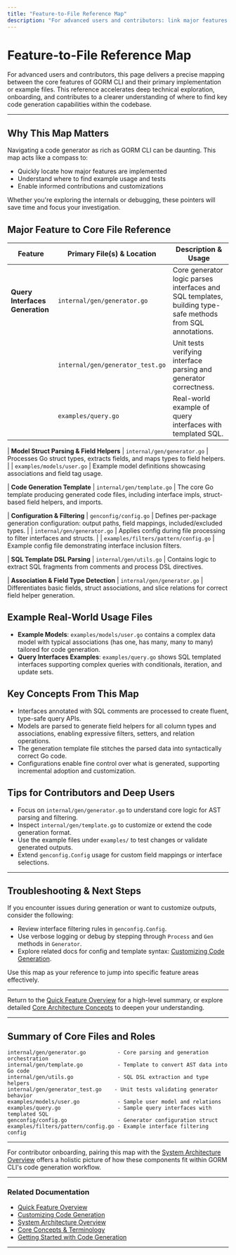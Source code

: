 ```yaml
---
title: "Feature-to-File Reference Map"
description: "For advanced users and contributors: link major features to their primary implementation or example files. Use this as a jumping-off point for deeper technical exploration and onboarding."
---
```


# Feature-to-File Reference Map

For advanced users and contributors, this page delivers a precise mapping between the core features of GORM CLI and their primary implementation or example files. This reference accelerates deep technical exploration, onboarding, and contributes to a clearer understanding of where to find key code generation capabilities within the codebase.

---

## Why This Map Matters

Navigating a code generator as rich as GORM CLI can be daunting. This map acts like a compass to:  
- Quickly locate how major features are implemented  
- Understand where to find example usage and tests  
- Enable informed contributions and customizations  

Whether you're exploring the internals or debugging, these pointers will save time and focus your investigation.

## Major Feature to Core File Reference

| Feature                          | Primary File(s) & Location                          | Description & Usage |
|---------------------------------|---------------------------------------------------|--------------------|
| **Query Interfaces Generation** | `internal/gen/generator.go`                        | Core generator logic parses interfaces and SQL templates, building type-safe methods from SQL annotations.
|                                 | `internal/gen/generator_test.go`                   | Unit tests verifying interface parsing and generator correctness.
|                                 | `examples/query.go`                                | Real-world example of query interfaces with templated SQL.

| **Model Struct Parsing & Field Helpers**  | `internal/gen/generator.go`                        | Processes Go struct types, extracts fields, and maps types to field helpers.
|                                 | `examples/models/user.go`                          | Example model definitions showcasing associations and field tag usage.

| **Code Generation Template**    | `internal/gen/template.go`                         | The core Go template producing generated code files, including interface impls, struct-based field helpers, and imports.

| **Configuration & Filtering**   | `genconfig/config.go`                              | Defines per-package generation configuration: output paths, field mappings, included/excluded types.
|                                 | `internal/gen/generator.go`                        | Applies config during file processing to filter interfaces and structs.
|                                 | `examples/filters/pattern/config.go`               | Example config file demonstrating interface inclusion filters.

| **SQL Template DSL Parsing**    | `internal/gen/utils.go`                            | Contains logic to extract SQL fragments from comments and process DSL directives.

| **Association & Field Type Detection** | `internal/gen/generator.go`                        | Differentiates basic fields, struct associations, and slice relations for correct field helper generation.


## Example Real-World Usage Files

- **Example Models**: `examples/models/user.go` contains a complex data model with typical associations (has one, has many, many to many) tailored for code generation.
- **Query Interfaces Examples**: `examples/query.go` shows SQL templated interfaces supporting complex queries with conditionals, iteration, and update sets.

## Key Concepts From This Map

- Interfaces annotated with SQL comments are processed to create fluent, type-safe query APIs.
- Models are parsed to generate field helpers for all column types and associations, enabling expressive filters, setters, and relation operations.
- The generation template file stitches the parsed data into syntactically correct Go code.
- Configurations enable fine control over what is generated, supporting incremental adoption and customization.

## Tips for Contributors and Deep Users

- Focus on `internal/gen/generator.go` to understand core logic for AST parsing and filtering.
- Inspect `internal/gen/template.go` to customize or extend the code generation format.
- Use the example files under `examples/` to test changes or validate generated outputs.
- Extend `genconfig.Config` usage for custom field mappings or interface selections.


---

## Troubleshooting & Next Steps

If you encounter issues during generation or want to customize outputs, consider the following:  
- Review interface filtering rules in `genconfig.Config`.  
- Use verbose logging or debug by stepping through `Process` and `Gen` methods in `Generator`.  
- Explore related docs for config and template syntax: [Customizing Code Generation](https://docs.example.com/guides/advanced-usage/customizing-generation).  

Use this map as your reference to jump into specific feature areas effectively.

---

Return to the [Quick Feature Overview](/overview/feature-glance/quick-feature-overview) for a high-level summary, or explore detailed [Core Architecture Concepts](/overview/architecture-concepts) to deepen your understanding.


---

## Summary of Core Files and Roles

```plaintext
internal/gen/generator.go          - Core parsing and generation orchestration
internal/gen/template.go           - Template to convert AST data into Go code
internal/gen/utils.go              - SQL DSL extraction and type helpers
internal/gen/generator_test.go    - Unit tests validating generator behavior
examples/models/user.go            - Sample user model and relations
examples/query.go                  - Sample query interfaces with templated SQL
genconfig/config.go                - Generator configuration struct
examples/filters/pattern/config.go - Example interface filtering config
```


---

For contributor onboarding, pairing this map with the [System Architecture Overview](/overview/architecture-concepts/system-architecture) offers a holistic picture of how these components fit within GORM CLI's code generation workflow.

------

### Related Documentation

- [Quick Feature Overview](/overview/feature-glance/quick-feature-overview)  
- [Customizing Code Generation](https://docs.example.com/guides/advanced-usage/customizing-generation)  
- [System Architecture Overview](/overview/architecture-concepts/system-architecture)  
- [Core Concepts & Terminology](/overview/architecture-concepts/core-concepts-terminology)  
- [Getting Started with Code Generation](/getting-started/first-code-gen/project-setup)  

---